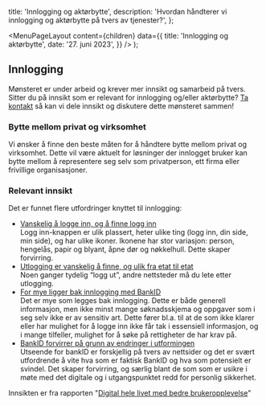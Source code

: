 
  title: 'Innlogging og aktørbytte',
  description:
    'Hvordan håndterer vi innlogging og aktørbytte på tvers av tjenester?',
};

  <MenuPageLayout
    content={children}
    data={{
      title: 'Innlogging og aktørbytte',
      date: '27. juni 2023',
    }}
  />
);

## Innlogging

Mønsteret er under arbeid og krever mer innsikt og samarbeid på tvers. Sitter du på innsikt som er relevant for innlogging og/eller aktørbytte? [Ta kontakt](mailto:designsystem@digdir.no) så kan vi dele innsikt og diskutere dette mønsteret sammen!

### Bytte mellom privat og virksomhet

Vi ønsker å finne den beste måten for å håndtere bytte mellom privat og virksomhet. Dette vil være aktuelt for løsninger der innlogget bruker kan bytte mellom å representere seg selv som privatperson, ett firma eller frivillige organisasjoner.

### Relevant innsikt

Det er funnet flere utfordringer knyttet til innlogging:

- [Vanskelig å logge inn, og å finne logg inn](https://github.com/digdir/innsiktsbibliotek/issues/14)\
  Logg inn-knappen er ulik plassert, heter ulike ting (logg inn, din side, min side), og har ulike ikoner.
  Ikonene har stor variasjon: person, hengelås, papir og blyant, åpne dør og nøkkelhull. Dette skaper forvirring.
- [Utlogging er vanskelig å finne, og ulik fra etat til etat](https://github.com/digdir/innsiktsbibliotek/issues/15)\
  Noen ganger tydelig “logg ut”, andre nettsteder må du lete etter utlogging.
- [For mye ligger bak innlogging med BankID](https://github.com/digdir/innsiktsbibliotek/issues/13)\
  Det er mye som legges bak innlogging. Dette er både generell informasjon, men ikke minst mange søknadsskjema og oppgaver som i seg selv ikke er av sensitiv art. Dette fører bl.a. til at de som ikke klarer eller har mulighet for å logge inn ikke får tak i essensiell informasjon, og i mange tilfeller, mulighet for å søke på rettigheter de har krav på.
- [BankID forvirrer på grunn av endringer i utformingen](https://github.com/digdir/innsiktsbibliotek/issues/4)\
  Utseende for bankID er forskjellig på tvers av nettsider og det er svært utfordrende å vite hva som er faktisk BankID og hva som potensielt er svindel. Det skaper forvirring, og særlig blant de som som er usikre i møte med det digitale og i utgangspunktet redd for personlig sikkerhet.

Innsikten er fra rapporten "[Digital hele livet med bedre brukeropplevelse](https://www.digdir.no/sammenhengende-tjenester/digital-hele-livet-med-bedre-brukeropplevelse/4405)"
